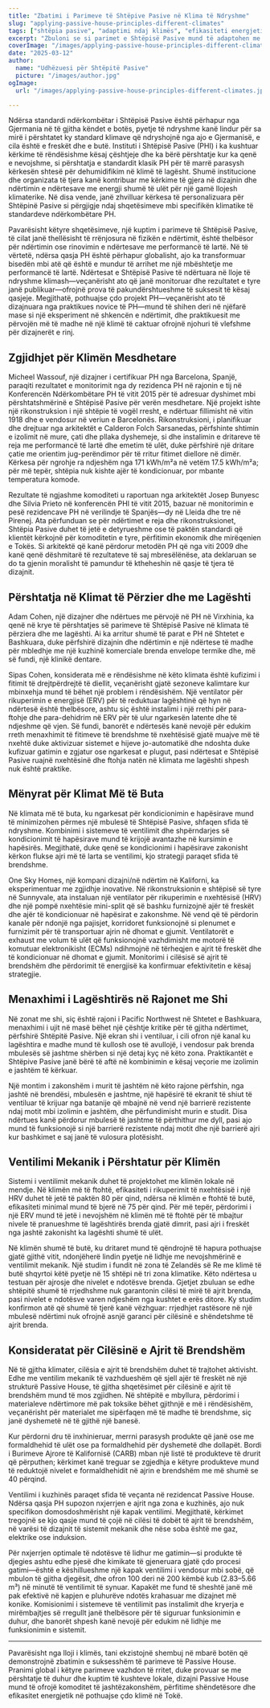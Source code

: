 ```yaml
---
title: "Zbatimi i Parimeve të Shtëpive Pasive në Klima të Ndryshme"
slug: "applying-passive-house-principles-different-climates"
tags: ["shtëpia pasive", "adaptimi ndaj klimës", "efikasiteti energjetik", "qëndrueshmëria", "aplikimi global"]
excerpt: "Zbuloni se si parimet e Shtëpisë Pasive mund të adaptohen me sukses në klimata të ndryshme në mbarë botën, me shembuj realë dhe zgjidhje praktike për të ruajtur komoditetin dhe efikasitetin në çdo mjedis."
coverImage: "/images/applying-passive-house-principles-different-climates.jpg"
date: "2025-03-12"
author:
  name: "Udhëzuesi për Shtëpitë Pasive"
  picture: "/images/author.jpg"
ogImage:
  url: "/images/applying-passive-house-principles-different-climates.jpg"

---
```

Ndërsa standardi ndërkombëtar i Shtëpisë Pasive është përhapur nga Gjermania në të gjitha këndet e botës, pyetje të ndryshme kanë lindur për sa mirë i përshtatet ky standard klimave që ndryshojnë nga ajo e Gjermanisë, e cila është e freskët dhe e butë. Instituti i Shtëpisë Pasive (PHI) i ka kushtuar kërkime të rëndësishme kësaj çështjeje dhe ka bërë përshtatje kur ka qenë e nevojshme, si përshtatja e standardit klasik PH për të marrë parasysh kërkesën shtesë për dehumidifikim në klimë të lagësht. Shumë institucione dhe organizata të tjera kanë kontribuar me kërkime të gjera në dizajnin dhe ndërtimin e ndërtesave me energji shumë të ulët për një gamë llojesh klimaterike. Në disa vende, janë zhvilluar kërkesa të personalizuara për Shtëpinë Pasive si përgjigje ndaj shqetësimeve mbi specifikën klimatike të standardeve ndërkombëtare PH.

Pavarësisht këtyre shqetësimeve, një kuptim i parimeve të Shtëpisë Pasive, të cilat janë thellësisht të rrënjosura në fizikën e ndërtimit, është thelbësor për ndërtimin ose rinovimin e ndërtesave me performancë të lartë. Në të vërtetë, ndërsa qasja PH është përhapur globalisht, ajo ka transformuar bisedën mbi atë që është e mundur të arrihet me një mbështetje me performancë të lartë. Ndërtesat e Shtëpisë Pasive të ndërtuara në lloje të ndryshme klimash—veçanërisht ato që janë monitoruar dhe rezultatet e tyre janë publikuar—ofrojnë prova të pakundërshtueshme të suksesit të kësaj qasjeje. Megjithatë, pothuajse çdo projekt PH—veçanërisht ato të dizajnuara nga praktikues novice të PH—mund të shihen deri në njëfarë mase si një eksperiment në shkencën e ndërtimit, dhe praktikuesit me përvojën më të madhe në një klimë të caktuar ofrojnë njohuri të vlefshme për dizajnerët e rinj.
## Zgjidhjet për Klimën Mesdhetare

Micheel Wassouf, një dizajner i certifikuar PH nga Barcelona, Spanjë, paraqiti rezultatet e monitorimit nga dy rezidenca PH në rajonin e tij në Konferencën Ndërkombëtare PH të vitit 2015 për të adresuar dyshimet mbi përshtatshmërinë e Shtëpisë Pasive për verën mesdhetare. Një projekt ishte një rikonstruksion i një shtëpie të vogël rresht, e ndërtuar fillimisht në vitin 1918 dhe e vendosur në veriun e Barcelonës. Rikonstruksioni, i planifikuar dhe drejtuar nga arkitektët e Calderon Folch Sarsanedas, përfshinte shtimin e izolimit në mure, çati dhe pllaka dyshemeje, si dhe instalimin e dritareve të reja me performancë të lartë dhe emetim të ulët, duke përfshirë një dritare çatie me orientim jug-perëndimor për të rritur fitimet diellore në dimër. Kërkesa për ngrohje ra ndjeshëm nga 171 kWh/m²a në vetëm 17.5 kWh/m²a; për më tepër, shtëpia nuk kishte ajër të kondicionuar, por mbante temperatura komode.

Rezultate të ngjashme komoditeti u raportuan nga arkitektët Josep Bunyesc dhe Silvia Prieto në konferencën PHI të vitit 2015, bazuar në monitorimin e pesë rezidencave PH në verilindje të Spanjës—dy në Lleida dhe tre në Pirenej. Ata përfunduan se për ndërtimet e reja dhe rikonstruksionet, Shtëpia Pasive duhet të jetë e detyrueshme ose të paktën standardi që klientët kërkojnë për komoditetin e tyre, përfitimin ekonomik dhe mirëqenien e Tokës. Si arkitektë që kanë përdorur metodën PH që nga viti 2009 dhe kanë qenë dëshmitarë të rezultateve të saj mbresëlënëse, ata deklaruan se do ta gjenin moralisht të pamundur të ktheheshin në qasje të tjera të dizajnit.
## Përshtatja në Klimat të Përzier dhe me Lagështi

Adam Cohen, një dizajner dhe ndërtues me përvojë në PH në Virxhinia, ka qenë në krye të përshtatjes së parimeve të Shtëpisë Pasive në klimata të përziera dhe me lagështi. Ai ka arritur shumë të parat e PH në Shtetet e Bashkuara, duke përfshirë dizajnin dhe ndërtimin e një ndërtese të madhe për mbledhje me një kuzhinë komerciale brenda envelope termike dhe, më së fundi, një klinikë dentare.

Sipas Cohen, konsiderata më e rëndësishme në këto klimata është kufizimi i fitimit të drejtpërdrejtë të diellit, veçanërisht gjatë sezoneve kalimtare kur mbinxehja mund të bëhet një problem i rëndësishëm. Një ventilator për rikuperimin e energjisë (ERV) për të reduktuar lagështinë që hyn në ndërtesë është thelbësore, ashtu siç është instalimi i një rrethi për para-ftohje dhe para-dehidrim në ERV për të ulur ngarkesën latente dhe të ndjeshme që vjen. Së fundi, banorët e ndërtesës kanë nevojë për edukim rreth menaxhimit të fitimeve të brendshme të nxehtësisë gjatë muajve më të nxehtë duke aktivizuar sistemet e hijeve jo-automatikë dhe ndoshta duke kufizuar gatimin e zgjatur ose ngarkesat e plugut, pasi ndërtesat e Shtëpisë Pasive ruajnë nxehtësinë dhe ftohja natën në klimata me lagështi shpesh nuk është praktike.
## Mënyrat për Klimat Më të Buta

Në klimata më të buta, ku ngarkesat për kondicionimin e hapësirave mund të minimizohen përmes një mbulesë të Shtëpisë Pasive, shfaqen sfida të ndryshme. Kombinimi i sistemeve të ventilimit dhe shpërndarjes së kondicionimit të hapësirave mund të krijojë avantazhe në kursimin e hapësirës. Megjithatë, duke qenë se kondicionimi i hapësirave zakonisht kërkon flukse ajri më të larta se ventilimi, kjo strategji paraqet sfida të brendshme.

One Sky Homes, një kompani dizajni/në ndërtim në Kaliforni, ka eksperimentuar me zgjidhje inovative. Në rikonstruksionin e shtëpisë së tyre në Sunnyvale, ata instaluan një ventilator për rikuperimin e nxehtësisë (HRV) dhe një pompë nxehtësie mini-split që së bashku furnizojnë ajër të freskët dhe ajër të kondicionuar në hapësirat e zakonshme. Në vend që të përdorin kanale për ndonjë nga pajisjet, korridoret funksionojnë si plenumet e furnizimit për të transportuar ajrin në dhomat e gjumit. Ventilatorët e exhaust me volum të ulët që funksionojnë vazhdimisht me motorë të komutuar elektronikisht (ECMs) ndihmojnë në tërheqjen e ajrit të freskët dhe të kondicionuar në dhomat e gjumit. Monitorimi i cilësisë së ajrit të brendshëm dhe përdorimit të energjisë ka konfirmuar efektivitetin e kësaj strategjie.
## Menaxhimi i Lagështirës në Rajonet me Shi

Në zonat me shi, siç është rajoni i Pacific Northwest në Shtetet e Bashkuara, menaxhimi i ujit në masë bëhet një çështje kritike për të gjitha ndërtimet, përfshirë Shtëpitë Pasive. Një ekran shi i ventiluar, i cili ofron një kanal ku lagështira e madhe mund të kullosh ose të avullojë, i vendosur pak brenda mbulesës së jashtme shërben si një detaj kyç në këto zona. Praktikantët e Shtëpive Pasive janë bërë të aftë në kombinimin e kësaj veçorie me izolimin e jashtëm të kërkuar.

Një montim i zakonshëm i murit të jashtëm në këto rajone përfshin, nga jashtë në brendësi, mbulesën e jashtme, një hapësirë të ekranit të shiut të ventiluar të krijuar nga batanije që mbajnë në vend një barrierë rezistente ndaj motit mbi izolimin e jashtëm, dhe përfundimisht murin e studit. Disa ndërtues kanë përdorur mbulesë të jashtme të përthithur me dyll, pasi ajo mund të funksionojë si një barrierë rezistente ndaj motit dhe një barrierë ajri kur bashkimet e saj janë të vulosura plotësisht.

## Ventilimi Mekanik i Përshtatur për Klimën

Sistemi i ventilimit mekanik duhet të projektohet me klimën lokale në mendje. Në klimën më të ftohtë, efikasiteti i rikuperimit të nxehtësisë i një HRV duhet të jetë të paktën 80 për qind, ndërsa në klimën e ftohtë të butë, efikasiteti minimal mund të bjerë në 75 për qind. Për më tepër, përdorimi i një ERV mund të jetë i nevojshëm në klimën më të ftohtë për të mbajtur nivele të pranueshme të lagështirës brenda gjatë dimrit, pasi ajri i freskët nga jashtë zakonisht ka lagështi shumë të ulët.

Në klimën shumë të butë, ku dritaret mund të qëndrojnë të hapura pothuajse gjatë gjithë vitit, ndonjëherë lindin pyetje në lidhje me nevojshmërinë e ventilimit mekanik. Një studim i fundit në zona të Zelandës së Re me klimë të butë shqyrtoi këtë pyetje në 15 shtëpi në tri zona klimatike. Këto ndërtesa u testuan për ajrosje dhe nivelet e ndotësve brenda. Gjetjet zbuluan se edhe shtëpitë shumë të rrjedhshme nuk garantonin cilësi të mirë të ajrit brenda, pasi nivelet e ndotësve varen ndjeshëm nga kushtet e erës ditore. Ky studim konfirmon atë që shumë të tjerë kanë vëzhguar: rrjedhjet rastësore në një mbulesë ndërtimi nuk ofrojnë asnjë garanci për cilësinë e shëndetshme të ajrit brenda.
## Konsideratat për Cilësinë e Ajrit të Brendshëm

Në të gjitha klimater, cilësia e ajrit të brendshëm duhet të trajtohet aktivisht. Edhe me ventilim mekanik të vazhdueshëm që sjell ajër të freskët në një strukturë Passive House, të gjitha shqetësimet për cilësinë e ajrit të brendshëm mund të mos zgjidhen. Në shtëpitë e mbyllura, përdorimi i materialeve ndërtimore më pak toksike bëhet gjithnjë e më i rëndësishëm, veçanërisht për materialet me sipërfaqen më të madhe të brendshme, siç janë dyshemetë në të gjithë një banesë.

Kur përdorni dru të inxhinieruar, merrni parasysh produkte që janë ose me formaldhehid të ulët ose pa formaldhehid për dyshemetë dhe dollapët. Bordi i Burimeve Ajrore të Kalifornisë (CARB) mban një listë të produkteve të drurit që përputhen; kërkimet kanë treguar se zgjedhja e këtyre produkteve mund të reduktojë nivelet e formaldhehidit në ajrin e brendshëm me më shumë se 40 përqind.

Ventilimi i kuzhinës paraqet sfida të veçanta në rezidencat Passive House. Ndërsa qasja PH supozon nxjerrjen e ajrit nga zona e kuzhinës, ajo nuk specifikon domosdoshmërisht një kapak ventilimi. Megjithatë, kërkimet tregojnë se kjo qasje mund të çojë në cilësi të dobët të ajrit të brendshëm, në varësi të dizajnit të sistemit mekanik dhe nëse soba është me gaz, elektrike ose induksion.

Për nxjerrjen optimale të ndotësve të lidhur me gatimin—si produkte të djegies ashtu edhe pjesë dhe kimikate të gjeneruara gjatë çdo procesi gatimi—është e këshillueshme një kapak ventilimi i vendosur mbi sobë, që mbulon të gjitha djegësit, dhe ofron 100 deri në 200 këmbë kub (2.83–5.66 m³) në minutë të ventilimit të synuar. Kapakët me fund të sheshtë janë më pak efektivë në kapjen e pluhurëve ndotës krahasuar me dizajnet më konike. Komisionimi i sistemeve të ventilimit pas instalimit dhe kryerja e mirëmbajtjes së rregullt janë thelbësore për të siguruar funksionimin e duhur, dhe banorët shpesh kanë nevojë për edukim në lidhje me funksionimin e sistemit.

---

Pavarësisht nga lloji i klimës, tani ekzistojnë shembuj në mbarë botën që demonstrojnë zbatimin e suksesshëm të parimeve të Passive House. Pranimi global i këtyre parimeve vazhdon të rritet, duke provuar se me përshtatje të duhur dhe kuptim të kushteve lokale, dizajni Passive House mund të ofrojë komoditet të jashtëzakonshëm, përfitime shëndetësore dhe efikasitet energjetik në pothuajse çdo klimë në Tokë.

